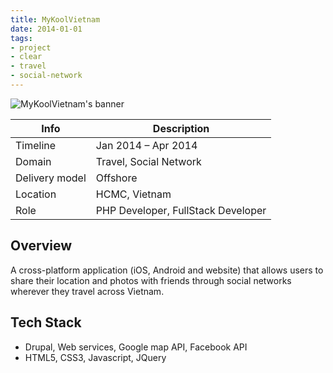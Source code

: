 ```yaml
---
title: MyKoolVietnam
date: 2014-01-01
tags:
- project
- clear
- travel
- social-network
---
```


![MyKoolVietnam's banner](./banner.jpg)

Info | Description
---|------------
Timeline | Jan 2014 – Apr 2014
Domain | Travel, Social Network
Delivery model | Offshore
Location | HCMC, Vietnam
Role | PHP Developer, FullStack Developer

## Overview
A cross-platform application (iOS, Android and website) that allows users to share their location and photos with friends through social networks wherever they travel across Vietnam.

## Tech Stack
- Drupal, Web services, Google map API, Facebook API
- HTML5, CSS3, Javascript, JQuery

